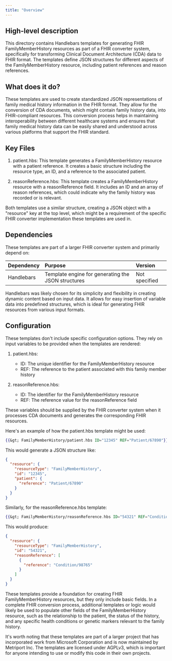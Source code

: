 ```yaml
---
title: "Overview"
---
```


## High-level description
This directory contains Handlebars templates for generating FHIR FamilyMemberHistory resources as part of a FHIR converter system, specifically for transforming Clinical Document Architecture (CDA) data to FHIR format. The templates define JSON structures for different aspects of the FamilyMemberHistory resource, including patient references and reason references.

## What does it do?
These templates are used to create standardized JSON representations of family medical history information in the FHIR format. They allow for the conversion of CDA documents, which might contain family history data, into FHIR-compliant resources. This conversion process helps in maintaining interoperability between different healthcare systems and ensures that family medical history data can be easily shared and understood across various platforms that support the FHIR standard.

## Key Files
1. patient.hbs: This template generates a FamilyMemberHistory resource with a patient reference. It creates a basic structure including the resource type, an ID, and a reference to the associated patient.

2. reasonReference.hbs: This template creates a FamilyMemberHistory resource with a reasonReference field. It includes an ID and an array of reason references, which could indicate why the family history was recorded or is relevant.

Both templates use a similar structure, creating a JSON object with a "resource" key at the top level, which might be a requirement of the specific FHIR converter implementation these templates are used in.

## Dependencies
These templates are part of a larger FHIR converter system and primarily depend on:

| Dependency | Purpose | Version |
|:-----------|:--------|:--------|
| Handlebars | Template engine for generating the JSON structures | Not specified |

Handlebars was likely chosen for its simplicity and flexibility in creating dynamic content based on input data. It allows for easy insertion of variable data into predefined structures, which is ideal for generating FHIR resources from various input formats.

## Configuration
These templates don't include specific configuration options. They rely on input variables to be provided when the templates are rendered:

1. patient.hbs:
   - ID: The unique identifier for the FamilyMemberHistory resource
   - REF: The reference to the patient associated with this family member history

2. reasonReference.hbs:
   - ID: The identifier for the FamilyMemberHistory resource
   - REF: The reference value for the reasonReference field

These variables should be supplied by the FHIR converter system when it processes CDA documents and generates the corresponding FHIR resources.

Here's an example of how the patient.hbs template might be used:

```handlebars
{{&gt; FamilyMemberHistory/patient.hbs ID="12345" REF="Patient/67890"}}
```

This would generate a JSON structure like:

```json
{
  "resource": {
    "resourceType": "FamilyMemberHistory",
    "id": "12345",
    "patient": {
      "reference": "Patient/67890"
    }
  }
}
```

Similarly, for the reasonReference.hbs template:

```handlebars
{{&gt; FamilyMemberHistory/reasonReference.hbs ID="54321" REF="Condition/98765"}}
```

This would produce:

```json
{
  "resource": {
    "resourceType": "FamilyMemberHistory",
    "id": "54321",
    "reasonReference": [
      {
        "reference": "Condition/98765"
      }
    ]
  }
}
```

These templates provide a foundation for creating FHIR FamilyMemberHistory resources, but they only include basic fields. In a complete FHIR conversion process, additional templates or logic would likely be used to populate other fields of the FamilyMemberHistory resource, such as the relationship to the patient, the status of the history, and any specific health conditions or genetic markers relevant to the family history.

It's worth noting that these templates are part of a larger project that has incorporated work from Microsoft Corporation and is now maintained by Metriport Inc. The templates are licensed under AGPLv3, which is important for anyone intending to use or modify this code in their own projects.